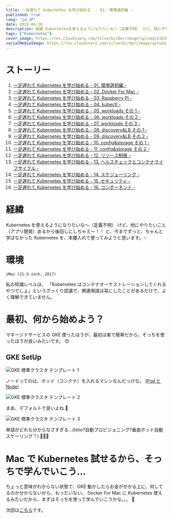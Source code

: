 ```yaml
---
title: 一足遅れて Kubernetes を学び始める  - 01. 環境選択編 -
published: true
lang: "ja-JP"
date: 2019-04-18
description: 経緯 Kubernetesを使えるようになりたいな〜（定義不明） けど、他にやりたいこと（アプリ開発）あるから後回しにしちゃえ〜！！と、今までずっと、ちゃんと学ばなかったKubernetesを、本腰入れて使ってみようと思います。
tags: ["Kubernetes"]
cover_image: https://res.cloudinary.com/silverbirder/image/upload/v1639816542/silver-birder.github.io/blog/GKE_template_1.png
socialMediaImage: https://res.cloudinary.com/silverbirder/image/upload/v1639816542/silver-birder.github.io/blog/GKE_template_1.png
---
```



# ストーリー

1. [一足遅れて Kubernetes を学び始める - 01. 環境選択編 -](../start_the_learning_kubernetes_01/index.mdx)
1. [一足遅れて Kubernetes を学び始める - 02. Docker For Mac -](../start_the_learning_kubernetes_02/index.mdx)
1. [一足遅れて Kubernetes を学び始める - 03. Raspberry Pi -](../start_the_learning_kubernetes_03/index.mdx)
1. [一足遅れて Kubernetes を学び始める - 04. kubectl -](../start_the_learning_kubernetes_04/index.mdx)
1. [一足遅れて Kubernetes を学び始める - 05. workloads その 1 -](../start_the_learning_kubernetes_05/index.mdx)
1. [一足遅れて Kubernetes を学び始める - 06. workloads その 2 -](../start_the_learning_kubernetes_06/index.mdx)
1. [一足遅れて Kubernetes を学び始める - 07. workloads その 3 -](../start_the_learning_kubernetes_07/index.mdx)
1. [一足遅れて Kubernetes を学び始める - 08. discovery&LB その 1 -](../start_the_learning_kubernetes_08/index.mdx)
1. [一足遅れて Kubernetes を学び始める - 09. discovery&LB その 2 -](../start_the_learning_kubernetes_09/index.mdx)
1. [一足遅れて Kubernetes を学び始める - 10. config&storage その 1 -](../start_the_learning_kubernetes_10/index.mdx)
1. [一足遅れて Kubernetes を学び始める - 11. config&storage その 2 -](../start_the_learning_kubernetes_11/index.mdx)
1. [一足遅れて Kubernetes を学び始める - 12. リソース制限 -](../start_the_learning_kubernetes_12/index.mdx)
1. [一足遅れて Kubernetes を学び始める - 13. ヘルスチェックとコンテナライフサイクル -](../start_the_learning_kubernetes_13/index.mdx)
1. [一足遅れて Kubernetes を学び始める - 14. スケジューリング -](../start_the_learning_kubernetes_14/index.mdx)
1. [一足遅れて Kubernetes を学び始める - 15. セキュリティ -](../start_the_learning_kubernetes_15/index.mdx)
1. [一足遅れて Kubernetes を学び始める - 16. コンポーネント -](../start_the_learning_kubernetes_16/index.mdx)

# 経緯

Kubernetes を使えるようになりたいな〜（定義不明）
けど、他にやりたいこと（アプリ開発）あるから後回しにしちゃえ〜！！
と、今までずっと、ちゃんと学ばなかった Kubernetes を、本腰入れて使ってみようと思います。✨

# 環境

```
iMac (21.5-inch, 2017)
```

私の知識レベルは、
「Kubernetes はコンテナオーケストレーションしてくれるやつでしょ」というざっくり認識で、関連用語は耳にしたことがあるだけで、よく理解できていません。

# 最初、何から始めよう？

マネージドサービスの GKE 使ったほうが、最初は楽で簡単だから、そっちを使ったほうが良いみたいです。 😍

## GKE SetUp

<Image
  src="https://res.cloudinary.com/silverbirder/image/upload/v1639816542/silver-birder.github.io/blog/GKE_template_1.png"
  width={465}
  height={779}
  layout="constrained"
  alt="GKE 標準クラスタ テンプレート 1"
/>

ノードってのは、ポッド（コンテナ）を入れるマシンなんだっけな。 ([Pod と Node](https://nownabe.github.io/kubernetes-doc/tutorials/kubernetes_basics/3_explore_your_app.html))

<Image
  src="https://res.cloudinary.com/silverbirder/image/upload/v1639816542/silver-birder.github.io/blog/GKE_template_2.png"
  width={454}
  height={731}
  layout="constrained"
  alt="GKE 標準クラスタ テンプレート 2"
/>

まあ、デフォルトで良いよね 🤔

<Image
  src="https://res.cloudinary.com/silverbirder/image/upload/v1639816542/silver-birder.github.io/blog/GKE_template_3.png"
  width={457}
  height={720}
  layout="constrained"
  alt="GKE 標準クラスタ テンプレート 3"
/>

単語がどれも分からなさすぎる...(Istio?自動プロビジョニング?垂直ポッド自動スケーリング？) 🤔🤔🤔

# Mac で Kubernetes 試せるから、そっちで学んでいこう...

ちょっと意味がわからない状態で、GKE 動かしたらお金がかかる上に、何してるのか分からないから、もったいない。
Docker For Mac に Kubernetes 使えるみたいだから、まずはそっちを使って学んでいこうかな。。。 💪

次回は[こちら](../start_the_learning_kubernetes_02/index.mdx)です。
